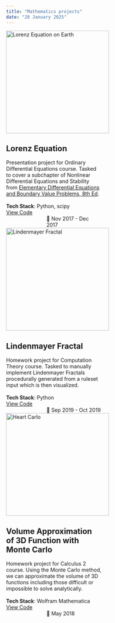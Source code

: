 ---
title: "Mathematics projects"
date: "28 January 2025"
---

::: {layout="[35,65]"}

```{=html}
<div class="image-container">
    <img src="../images/Project-Lorenz_Equation.gif" width=280 alt="Lorenz Equation on Earth" title="Lorenz Equation on Earth"/>
</div>
```

```{=html}
<div style="width:260;">
    <h2>Lorenz Equation</h2>
    Presentation project for Ordinary Differential Equations course. Tasked to cover a subchapter of Nonlinear Differential Equations and Stability from <span title="Boyce and DiPrima (2012)"><u>Elementary Differential Equations and Boundary Value Problems, 8th Ed</u></span>.<br><br>
    <b>Tech Stack</b>: Python, scipy<br>
    <div style="width:150; float:left;"><i class="bi bi-github"></i> <a href="https://github.com/abyoso-hapsoro/past-works/tree/main/Intermediate%20Python/Lorenz%20Equation">View Code</a></div>
    <div style="width:150; float:right;">📅 Nov 2017 - Dec 2017</div>
</div>
<div style="clear: both;"></div>
```

```{=html}
<div class="image-container">
    <img src="../images/Project-Lindenmayer_Fractal.png" width=280 alt="Lindenmayer Fractal" title="Lindenmayer Fractal"/>
</div>
```

```{=html}
<div style="width:260;">
    <h2>Lindenmayer Fractal</h2>
    Homework project for Computation Theory course. Tasked to manually implement Lindenmayer Fractals procedurally generated from a ruleset input which is then visualized.<br><br>
    <b>Tech Stack</b>: Python<br>
    <div style="width:150; float:left;"><i class="bi bi-github"></i> <a href="https://github.com/abyoso-hapsoro/past-works/tree/main/Intermediate%20Python/Lindenmayer%20Fractal">View Code</a></div>
    <div style="width:150; float:right;">📅 Sep 2019 - Oct 2019</div>
</div>
<div style="clear: both;"></div>
```

```{=html}
<div class="image-container">
    <img src="../images/Project-Heart_Carlo.png" width=280 alt="Heart Carlo" title="Heart Carlo"/>
</div>
```

```{=html}
<div style="width:260;">
    <h2>Volume Approximation of 3D Function with Monte Carlo</h2>
    Homework project for Calculus 2 course. Using the Monte Carlo method, we can approximate the volume of 3D functions including those difficult or impossible to solve analytically.<br><br>
    <b>Tech Stack</b>: Wolfram Mathematica<br>
    <div style="width:150; float:left;"><i class="bi bi-github"></i> <a href="https://github.com/abyoso-hapsoro/past-works/blob/main/Wolfram%20Mathematica/Calculus%202/2018%20Homework%202.nb">View Code</a></div>
    <div style="width:150; float:right;">📅 May 2018</div>
</div>
<div style="clear: both;"></div>
```

:::